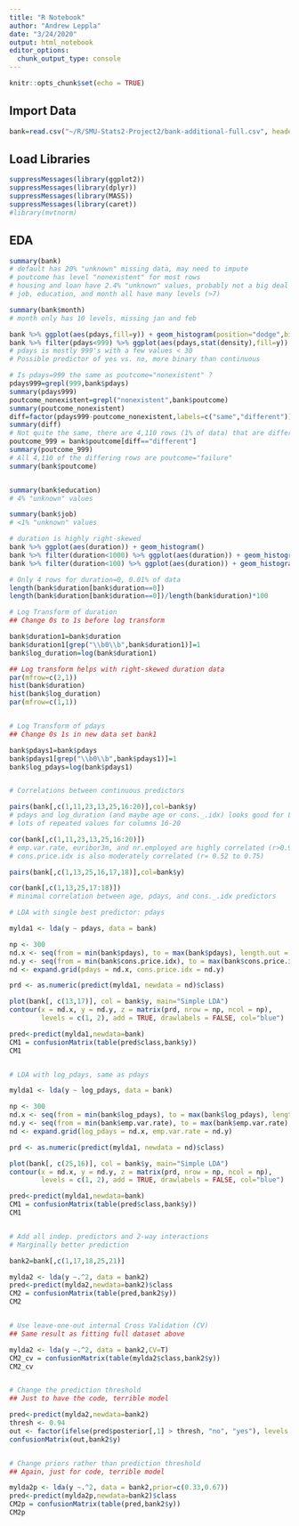 ---
title: "R Notebook"
author: "Andrew Leppla"
date: "3/24/2020"
output: html_notebook
editor_options: 
  chunk_output_type: console
---

```{r setup, include=FALSE}
knitr::opts_chunk$set(echo = TRUE)
```

## Import Data

```{r import}
bank=read.csv("~/R/SMU-Stats2-Project2/bank-additional-full.csv", header=T, sep=";")
```

## Load Libraries

```{r libraries}
suppressMessages(library(ggplot2))
suppressMessages(library(dplyr))
suppressMessages(library(MASS))
suppressMessages(library(caret))
#library(mvtnorm)
```

## EDA

```{r EDA}
summary(bank)
# default has 20% "unknown" missing data, may need to impute
# poutcome has level "nonexistent" for most rows
# housing and loan have 2.4% "unknown" values, probably not a big deal
# job, education, and month all have many levels (>7)

summary(bank$month)
# month only has 10 levels, missing jan and feb

bank %>% ggplot(aes(pdays,fill=y)) + geom_histogram(position="dodge",binwidth=500)
bank %>% filter(pdays<999) %>% ggplot(aes(pdays,stat(density),fill=y)) + geom_histogram(position="dodge") 
# pdays is mostly 999's with a few values < 30
# Possible predictor of yes vs. no, more binary than continuous

# Is pdays=999 the same as poutcome="nonexistent" ?
pdays999=grepl(999,bank$pdays)
summary(pdays999)
poutcome_nonexistent=grepl("nonexistent",bank$poutcome)
summary(poutcome_nonexistent)
diff=factor(pdays999-poutcome_nonexistent,labels=c("same","different"))
summary(diff)
# Not quite the same, there are 4,110 rows (1% of data) that are different between them
poutcome_999 = bank$poutcome[diff=="different"]
summary(poutcome_999)
# All 4,110 of the differing rows are poutcome="failure"
summary(bank$poutcome)


summary(bank$education)
# 4% "unknown" values

summary(bank$job)
# <1% "unknown" values

# duration is highly right-skewed
bank %>% ggplot(aes(duration)) + geom_histogram()
bank %>% filter(duration<1000) %>% ggplot(aes(duration)) + geom_histogram()
bank %>% filter(duration<100) %>% ggplot(aes(duration)) + geom_histogram()

# Only 4 rows for duration=0, 0.01% of data
length(bank$duration[bank$duration==0])
length(bank$duration[bank$duration==0])/length(bank$duration)*100 

```

```{r Transformations}

# Log Transform of duration
## Change 0s to 1s before log transform

bank$duration1=bank$duration
bank$duration1[grep("\\b0\\b",bank$duration1)]=1
bank$log_duration=log(bank$duration1)

## Log transform helps with right-skewed duration data
par(mfrow=c(2,1))
hist(bank$duration)
hist(bank$log_duration)
par(mfrow=c(1,1))


# Log Transform of pdays
## Change 0s 1s in new data set bank1

bank$pdays1=bank$pdays
bank$pdays1[grep("\\b0\\b",bank$pdays1)]=1
bank$log_pdays=log(bank$pdays1)


# Correlations between continuous predictors

pairs(bank[,c(1,11,23,13,25,16:20)],col=bank$y)
# pdays and log_duration (and maybe age or cons._.idx) looks good for LDA
# lots of repeated values for columns 16-20

cor(bank[,c(1,11,23,13,25,16:20)])
# emp.var.rate, euribor3m, and nr.employed are highly correlated (r>0.9)
# cons.price.idx is also moderately correlated (r= 0.52 to 0.75) 

pairs(bank[,c(1,13,25,16,17,18)],col=bank$y)

cor(bank[,c(1,13,25,17:18)])
# minimal correlation between age, pdays, and cons._.idx predictors
```


```{r LDA}

# LDA with single best predictor: pdays

mylda1 <- lda(y ~ pdays, data = bank)

np <- 300
nd.x <- seq(from = min(bank$pdays), to = max(bank$pdays), length.out = np)
nd.y <- seq(from = min(bank$cons.price.idx), to = max(bank$cons.price.idx), length.out = np)
nd <- expand.grid(pdays = nd.x, cons.price.idx = nd.y)

prd <- as.numeric(predict(mylda1, newdata = nd)$class)

plot(bank[, c(13,17)], col = bank$y, main="Simple LDA")
contour(x = nd.x, y = nd.y, z = matrix(prd, nrow = np, ncol = np), 
        levels = c(1, 2), add = TRUE, drawlabels = FALSE, col="blue")

pred<-predict(mylda1,newdata=bank)
CM1 = confusionMatrix(table(pred$class,bank$y))
CM1


# LDA with log_pdays, same as pdays

mylda1 <- lda(y ~ log_pdays, data = bank)

np <- 300
nd.x <- seq(from = min(bank$log_pdays), to = max(bank$log_pdays), length.out = np)
nd.y <- seq(from = min(bank$emp.var.rate), to = max(bank$emp.var.rate), length.out = np)
nd <- expand.grid(log_pdays = nd.x, emp.var.rate = nd.y)

prd <- as.numeric(predict(mylda1, newdata = nd)$class)

plot(bank[, c(25,16)], col = bank$y, main="Simple LDA")
contour(x = nd.x, y = nd.y, z = matrix(prd, nrow = np, ncol = np), 
        levels = c(1, 2), add = TRUE, drawlabels = FALSE, col="blue")

pred<-predict(mylda1,newdata=bank)
CM1 = confusionMatrix(table(pred$class,bank$y))
CM1


# Add all indep. predictors and 2-way interactions
# Marginally better prediction

bank2=bank[,c(1,17,18,25,21)]

mylda2 <- lda(y ~.^2, data = bank2)
pred<-predict(mylda2,newdata=bank2)$class
CM2 = confusionMatrix(table(pred,bank2$y))
CM2


# Use leave-one-out internal Cross Validation (CV)
## Same result as fitting full dataset above

mylda2 <- lda(y ~.^2, data = bank2,CV=T)
CM2_cv = confusionMatrix(table(mylda2$class,bank2$y))
CM2_cv


# Change the prediction threshold
## Just to have the code, terrible model

pred<-predict(mylda2,newdata=bank2)
thresh <- 0.94
out <- factor(ifelse(pred$posterior[,1] > thresh, "no", "yes"), levels = c("no", "yes"))
confusionMatrix(out,bank2$y)


# Change priors rather than prediction threshold
## Again, just for code, terrible model

mylda2p <- lda(y ~.^2, data = bank2,prior=c(0.33,0.67))
pred<-predict(mylda2p,newdata=bank2)$class
CM2p = confusionMatrix(table(pred,bank2$y))
CM2p

```
